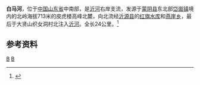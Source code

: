{{Otheruses|白马河|other=同名或類似名的其它條目描述}}
{{Infobox River
  | river_name      = 白马河
  | image_name      =
  | image_size      = 
  | caption         = 
  | origin          = [[山东省|山东省]][[蒙阴县|蒙阴县]][[岱崮镇|岱崮镇]]皮虎楼高峰北麓
  | mouth           = 山东省[[沂源县|沂源县]][[燕崖乡|燕崖乡]]织女洞村北[[沂河|沂河]]
  | basin_countries = {{PRC}}
  | length          = 24公里
  | elevation       = 
  | mouth_elevation = 
  | discharge       = 
  | watershed       = 
}}
'''白马河'''，位于[[中国|中国]][[山东省|山东省]]中南部，是[[沂河|沂河]]右岸支流，发源于[[蒙阴县|蒙阴县]]东北部[[岱崮镇|岱崮镇]]境内的北岭海拔713米的皮虎楼高峰北麓，向北流经[[沂源县|沂源县]]的[[红旗水库_(沂源)|红旗水库]]和[[燕崖乡|燕崖乡]]，最后于大贤山织女洞村北注入[[沂河|沂河]]。全长24公里。<ref name="中国河湖大典">{{cite book zh |author=《[[中国河湖大典|中国河湖大典]]》编纂委员会 |title=《中国河湖大典·淮河卷》 |format=M |edition=1 |location=北京 |publisher=中国水利水电出版社 |date=2010年9月 |pages=194页 |id= ISBN 978-7-5084-7953-8}}</ref>
==参考资料==
{{reflist}}
[[Category:沂沭泗河水系|B]]
[[Category:山东河流|B]]